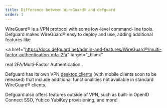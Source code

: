 ---
title: Difference between WireGuard® and defguard
order: 1
---

WireGuard® is a VPN protocol with some low-level command-line tools.
Defguard makes WireGuard® easy to deploy and use, adding additional features like

<a
  href="https://docs.defguard.net/admin-and-features/WireGuard®/multi-factor-authentication-mfa-2fa"
  target="_blank"
>
  real 2FA/Multi-Factor Authentication
</a>
.

Defguard has its own VPN <a href="/client/" target="_blank">desktop clients</a> (with mobile clients soon to be released) that include additional functionalities not available in standard WireGuard® clients.

Defguard also offers features outside of VPN, such as built-in OpenID Connect SSO, Yubico YubiKey provisioning, and more!
